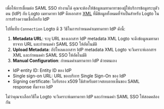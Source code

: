 เพื่อให้การเชื่อมต่อ SAML SSO ทำงานได้ คุณจะต้องให้ข้อมูลเมทาดาทาของผู้ให้บริการข้อมูลระบุตัวตน (IdP) กับ Logto เมทาดาทา IdP คือเอกสาร [XML](https://blog.logto.io/what-is-xml) ที่มีข้อมูลทั้งหมดที่จำเป็นสำหรับ Logto ในการสร้างความเชื่อถือกับ IdP

ไปที่แท็บ `Connection` Logto มี 3 วิธีในการกำหนดค่าเมทาดาทา IdP ดังนี้:

1. **Metadata URL**: ระบุ URL ของเอกสาร IdP metadata XML Logto จะดึงข้อมูลเมทาดาทาจาก URL และกำหนดค่า SAML SSO ให้อัตโนมัติ
2. **Upload Metadata**: อัปโหลดเอกสาร IdP metadata XML Logto จะวิเคราะห์เอกสาร XML และกำหนดค่า SAML SSO ให้อัตโนมัติ
3. **Manual Configuration**: กำหนดค่าเมทาดาทา IdP ด้วยตนเอง

- IdP entity ID: Entity ID ของ IdP
- Single sign-on URL: URL ของบริการ Single Sign-On ของ IdP
- Signing certificate: ใบรับรอง x509 ใช้สำหรับตรวจสอบลายเซ็นของ SAML response ที่มาจาก IdP

ไม่ว่าคุณจะเลือกวิธีใด Logto จะวิเคราะห์เมทาดาทา IdP และกำหนดค่า SAML SSO ให้สอดคล้องกัน
